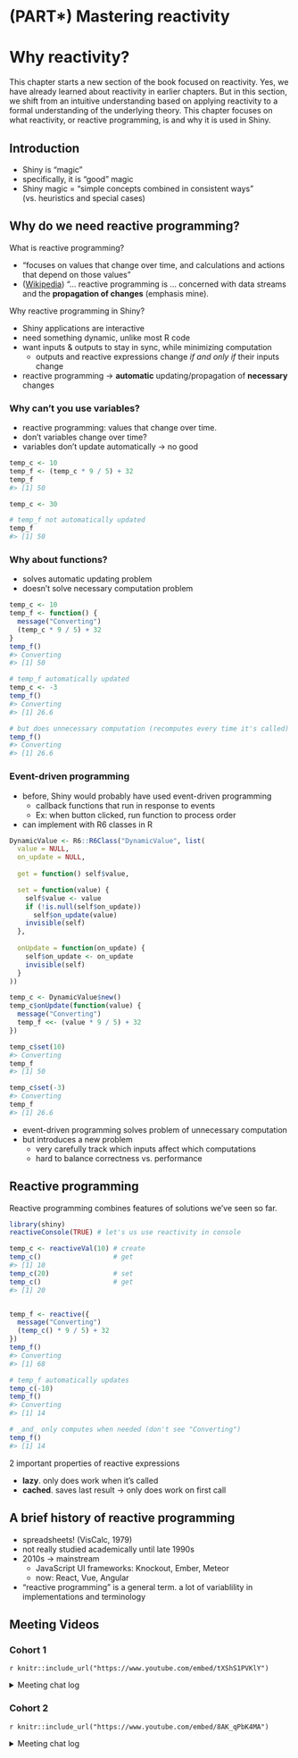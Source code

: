 # (PART\*) Mastering reactivity {.unnumbered}

# Why reactivity?

This chapter starts a new section of the book focused on reactivity.
Yes, we have already learned about reactivity in earlier chapters.
But in this section, we shift from an intuitive understanding based on applying
 reactivity to a formal understanding of the underlying theory.
This chapter focuses on what reactivity, or reactive programming, is and why
 it is used in Shiny.
 
## Introduction

- Shiny is "magic"
- specifically, it is "good" magic
- Shiny magic = "simple concepts combined in consistent ways" (vs. heuristics
 and special cases)
 
## Why do we need reactive programming?
 
What is reactive programming?
 
 - "focuses on values that change over time, and calculations and actions that
  depend on those values"
- ([Wikipedia](https://en.wikipedia.org/wiki/Reactive_programming)) "... 
 reactive programming is ... concerned with data streams and the 
 **propagation of changes** (emphasis mine).
 
Why reactive programming in Shiny?

- Shiny applications are interactive
- need something dynamic, unlike most R code
- want inputs & outputs to stay in sync, while minimizing computation
  - outputs and reactive expressions change _if and only if_ their inputs change
- reactive programming -> **automatic** updating/propagation of **necessary**
 changes

### Why can't you use variables?

- reactive programming: values that change over time.
- don't variables change over time?
- variables don't update automatically -> no good

```r
temp_c <- 10
temp_f <- (temp_c * 9 / 5) + 32
temp_f
#> [1] 50

temp_c <- 30

# temp_f not automatically updated
temp_f
#> [1] 50
```



### Why about functions?

- solves automatic updating problem
- doesn't solve necessary computation problem

```r
temp_c <- 10
temp_f <- function() {
  message("Converting") 
  (temp_c * 9 / 5) + 32
}
temp_f()
#> Converting
#> [1] 50

# temp_f automatically updated
temp_c <- -3
temp_f() 
#> Converting
#> [1] 26.6

# but does unnecessary computation (recomputes every time it's called)
temp_f() 
#> Converting
#> [1] 26.6
```


### Event-driven programming

- before, Shiny would probably have used event-driven programming
  - callback functions that run in response to events
  - Ex: when button clicked, run function to process order
- can implement with R6 classes in R

```r
DynamicValue <- R6::R6Class("DynamicValue", list(
  value = NULL,
  on_update = NULL,
  
  get = function() self$value,

  set = function(value) {
    self$value <- value
    if (!is.null(self$on_update)) 
      self$on_update(value)
    invisible(self)
  },
  
  onUpdate = function(on_update) {
    self$on_update <- on_update
    invisible(self)
  }
))
```


```r
temp_c <- DynamicValue$new()
temp_c$onUpdate(function(value) {
  message("Converting") 
  temp_f <<- (value * 9 / 5) + 32
})

temp_c$set(10)
#> Converting
temp_f
#> [1] 50

temp_c$set(-3)
#> Converting
temp_f
#> [1] 26.6
```


- event-driven programming solves problem of unnecessary computation
- but introduces a new problem
  - very carefully track which inputs affect which computations
  - hard to balance correctness vs. performance
  
## Reactive programming

Reactive programming combines features of solutions we've seen so far.

```r
library(shiny)
reactiveConsole(TRUE) # let's us use reactivity in console

temp_c <- reactiveVal(10) # create
temp_c()                  # get
#> [1] 10
temp_c(20)                # set
temp_c()                  # get
#> [1] 20


temp_f <- reactive({
  message("Converting") 
  (temp_c() * 9 / 5) + 32
})
temp_f()
#> Converting
#> [1] 68

# temp_f automatically updates
temp_c(-10)
temp_f()
#> Converting
#> [1] 14

# _and_ only computes when needed (don't see "Converting")
temp_f()
#> [1] 14
```


2 important properties of reactive expressions

- **lazy**. only does work when it's called
- **cached**. saves last result -> only does work on first call

## A brief history of reactive programming

- spreadsheets! (VisCalc, 1979)
- not really studied academically until late 1990s
- 2010s -> mainstream
  - JavaScript UI frameworks: Knockout, Ember, Meteor
  - now: React, Vue, Angular
- "reactive programming" is a general term. a lot of variablility in 
 implementations and terminology


## Meeting Videos

### Cohort 1

`r knitr::include_url("https://www.youtube.com/embed/tXShS1PVKlY")`

<details>
  <summary> Meeting chat log </summary>
  
```
00:01:19	Russ Hyde:	Hi Everyone4
00:05:22	Russ Hyde:	There are lots of chapters available if anyone would like to do a talk over the next few weeks.
00:05:37	Russ Hyde:	Myself and Diamantis have the next couple of weeks planned.
00:06:16	Russ Hyde:	But there's another chapter in the Reactivity section and all-but-one of the best-practices chapters available
00:06:50	Andrew MacDonald (he/him):	hello everyone! :
00:06:53	Andrew MacDonald (he/him):	:D
00:06:57	Russ Hyde:	Those chapters take us up to mid-august.
00:07:13	Russ Hyde:	And hopefully we'll all be expert shiny devs by then ...
00:09:14	Layla Bouzoubaa:	I think I can do functions
00:09:19	Layla Bouzoubaa:	*think*
00:10:44	Andrew MacDonald (he/him):	I could be an understudy for ch16 :)
00:12:03	Russ Hyde:	Layla, if you'd like to do functions that would be great
00:12:33	Layla Bouzoubaa:	Ok, I’ll go ahead and put it in the books
00:12:39	Layla Bouzoubaa:	6/29
00:12:55	Russ Hyde:	:)
00:31:55	priyanka gagneja:	Yeah {react log}
00:41:21	priyanka gagneja:	@Layla - you might like this https://www.youtube.com/watch?v=8VjkatOf7Bs
00:48:49	Layla Bouzoubaa:	Sorry everyone, I need to hop off. See you next week!!
00:49:31	priyanka gagneja:	By Maya Gans :P
00:50:09	priyanka gagneja:	Well .. I meant author of the book ‘javascript for R’ that AB brought up
00:52:08	Andrew MacDonald (he/him):	this was a lighter chapter! touches on a lot of topics though
00:52:20	Andrew MacDonald (he/him):	yeah thanks Andrew B., great summary
```
</details>

### Cohort 2

`r knitr::include_url("https://www.youtube.com/embed/8AK_qPbK4MA")`

<details>
  <summary> Meeting chat log </summary>
  
```
00:43:00	Ryan Metcalf:	Not sure if this quite answers the question of cache’ing variables in a Shiny Server -> UI handshake. The comment I made was toward “threading”. The article does clarify the differences. https://www.digitalocean.com/community/tutorials/apache-vs-nginx-practical-considerations
```
</details>


<!--
### Cohort 3

`r knitr::include_url("https://www.youtube.com/embed/URL")`

<details>
  <summary>Meeting chat log</summary>
```
LOG
```
</details>
-->


<!--
### Cohort 4

`r knitr::include_url("https://www.youtube.com/embed/URL")`

<details>
  <summary>Meeting chat log</summary>
```
LOG
```
</details>
-->
